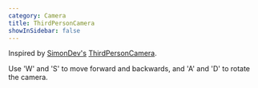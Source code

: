 ```yaml
---
category: Camera
title: ThirdPersonCamera
showInSidebar: false
---
```


Inspired by [SimonDev's](https://twitter.com/iced_coffee_dev) [ThirdPersonCamera](https://github.com/simondevyoutube/ThreeJS_Tutorial_ThirdPersonCamera).

Use 'W' and 'S' to move forward and backwards, and 'A' and 'D' to rotate the camera.

<Example path="camera/third-person-camera" />
